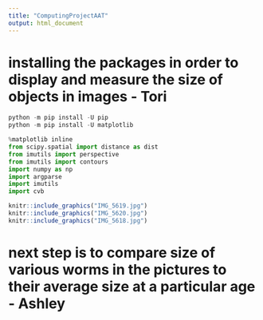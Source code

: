 ---
title: "ComputingProjectAAT"
output: html_document
---


# installing the packages in order to display and measure the size of objects in images - Tori 
```{python}
python -m pip install -U pip
python -m pip install -U matplotlib

%matplotlib inline
from scipy.spatial import distance as dist
from imutils import perspective 
from imutils import contours 
import numpy as np 
import argparse 
import imutils
import cvb

```

```{r pressure, echo=FALSE, fig.cap="Figure 1", out.width= '100%', out.height= '100%'}
knitr::include_graphics("IMG_5619.jpg")
knitr::include_graphics("IMG_5620.jpg")
knitr::include_graphics("IMG_5618.jpg")

```
# next step is to compare size of various worms in the pictures to their average size at a particular age - Ashley 
